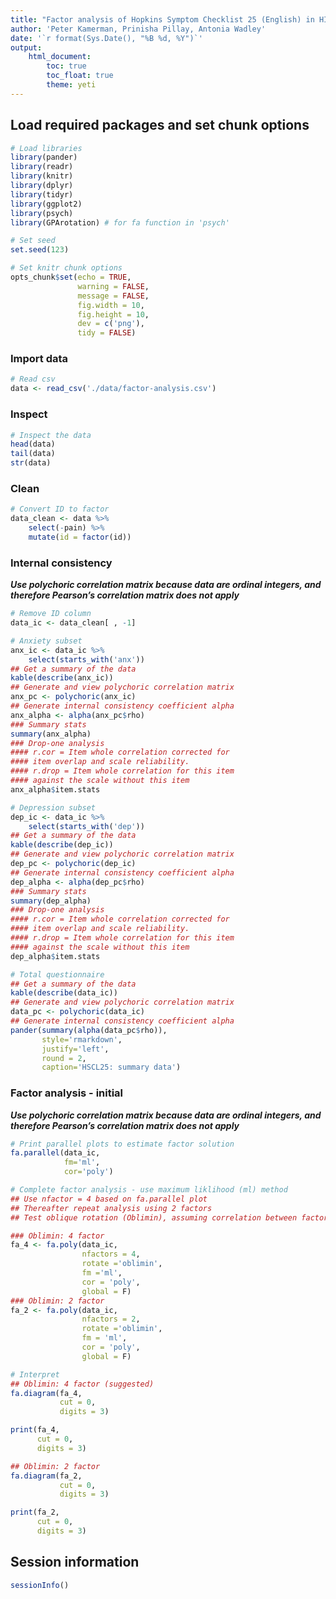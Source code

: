 ```yaml
---
title: "Factor analysis of Hopkins Symptom Checklist 25 (English) in HIV-infected individuals who are not first-language English speakers"
author: 'Peter Kamerman, Prinisha Pillay, Antonia Wadley' 
date: '`r format(Sys.Date(), "%B %d, %Y")`'
output: 
    html_document:
        toc: true
        toc_float: true
        theme: yeti
---
```


## Load required packages and set chunk options
```r
# Load libraries
library(pander)
library(readr)
library(knitr)
library(dplyr)
library(tidyr)
library(ggplot2)
library(psych)
library(GPArotation) # for fa function in 'psych'

# Set seed
set.seed(123)

# Set knitr chunk options
opts_chunk$set(echo = TRUE,
               warning = FALSE,
               message = FALSE,
               fig.width = 10,
               fig.height = 10,
               dev = c('png'),
               tidy = FALSE)
```

### Import data
```r
# Read csv
data <- read_csv('./data/factor-analysis.csv')
```

### Inspect
```r
# Inspect the data
head(data)
tail(data)
str(data)
```

### Clean
```r
# Convert ID to factor
data_clean <- data %>%
    select(-pain) %>%
    mutate(id = factor(id))
```

### Internal consistency
_**Use polychoric correlation matrix because data are ordinal integers, and therefore Pearson's correlation matrix does not apply**_
```r
# Remove ID column
data_ic <- data_clean[ , -1]

# Anxiety subset
anx_ic <- data_ic %>%
    select(starts_with('anx'))
## Get a summary of the data
kable(describe(anx_ic))
## Generate and view polychoric correlation matrix
anx_pc <- polychoric(anx_ic)
## Generate internal consistency coefficient alpha
anx_alpha <- alpha(anx_pc$rho)
### Summary stats
summary(anx_alpha)
### Drop-one analysis
#### r.cor = Item whole correlation corrected for 
#### item overlap and scale reliability.
#### r.drop = Item whole correlation for this item 
#### against the scale without this item
anx_alpha$item.stats

# Depression subset
dep_ic <- data_ic %>%
    select(starts_with('dep'))
## Get a summary of the data
kable(describe(dep_ic))
## Generate and view polychoric correlation matrix
dep_pc <- polychoric(dep_ic)
## Generate internal consistency coefficient alpha
dep_alpha <- alpha(dep_pc$rho)
### Summary stats
summary(dep_alpha)
### Drop-one analysis
#### r.cor = Item whole correlation corrected for 
#### item overlap and scale reliability.
#### r.drop = Item whole correlation for this item 
#### against the scale without this item
dep_alpha$item.stats

# Total questionnaire
## Get a summary of the data
kable(describe(data_ic))
## Generate and view polychoric correlation matrix
data_pc <- polychoric(data_ic)
## Generate internal consistency coefficient alpha
pander(summary(alpha(data_pc$rho)), 
       style='rmarkdown', 
       justify='left', 
       round = 2, 
       caption='HSCL25: summary data')
```

### Factor analysis - initial
_**Use polychoric correlation matrix because data are ordinal integers, and therefore Pearson's correlation matrix does not apply**_
```r
# Print parallel plots to estimate factor solution
fa.parallel(data_ic,
            fm='ml',
            cor='poly')

# Complete factor analysis - use maximum liklihood (ml) method
## Use nfactor = 4 based on fa.parallel plot
## Thereafter repeat analysis using 2 factors
## Test oblique rotation (Oblimin), assuming correlation between factors

### Oblimin: 4 factor
fa_4 <- fa.poly(data_ic,
                nfactors = 4,
                rotate ='oblimin',
                fm ='ml',
                cor = 'poly',
                global = F)
### Oblimin: 2 factor
fa_2 <- fa.poly(data_ic,
                nfactors = 2, 
                rotate ='oblimin',
                fm = 'ml',
                cor = 'poly',
                global = F)

# Interpret
## Oblimin: 4 factor (suggested)
fa.diagram(fa_4,
           cut = 0,
           digits = 3)

print(fa_4, 
      cut = 0,
      digits = 3)

## Oblimin: 2 factor
fa.diagram(fa_2, 
           cut = 0,
           digits = 3)

print(fa_2,
      cut = 0,
      digits = 3)
```

## Session information
```r
sessionInfo()
```




